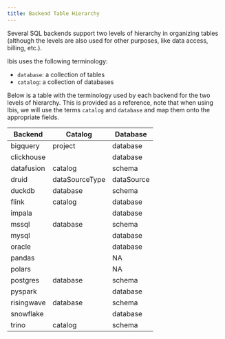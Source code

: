 ```yaml
---
title: Backend Table Hierarchy
---
```


Several SQL backends support two levels of hierarchy in organizing tables
(although the levels are also used for other purposes, like data access,
billing, etc.).

Ibis uses the following terminology:

- `database`: a collection of tables
- `catalog`: a collection of databases

Below is a table with the terminology used by each backend for the two levels of
hierarchy. This is provided as a reference, note that when using Ibis, we will
use the terms `catalog` and `database` and map them onto the appropriate fields.


| Backend    | Catalog        | Database   |
|------------|----------------|------------|
| bigquery   | project        | database   |
| clickhouse |                | database   |
| datafusion | catalog        | schema     |
| druid      | dataSourceType | dataSource |
| duckdb     | database       | schema     |
| flink      | catalog        | database   |
| impala     |                | database   |
| mssql      | database       | schema     |
| mysql      |                | database   |
| oracle     |                | database   |
| pandas     |                | NA         |
| polars     |                | NA         |
| postgres   | database       | schema     |
| pyspark    |                | database   |
| risingwave | database       | schema     |
| snowflake  |                | database   |
| trino      | catalog        | schema     |
